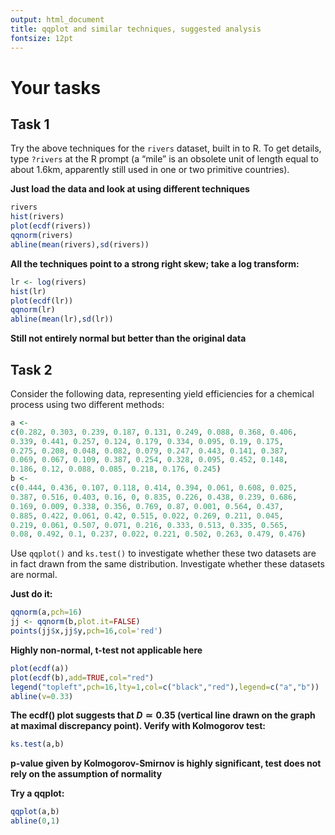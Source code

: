 ```yaml
---
output: html_document
title: qqplot and similar techniques, suggested analysis
fontsize: 12pt
---
```



# Your tasks

## Task 1

Try the above techniques for the `rivers` dataset, built in to R.  To
get details, type `?rivers` at the R prompt (a "mile" is an obsolete
unit of length equal to about 1.6km, apparently still used in one or
two primitive countries).

**Just load the data and look at using different techniques**

```r
rivers
hist(rivers)
plot(ecdf(rivers))
qqnorm(rivers)
abline(mean(rivers),sd(rivers))
```


**All the techniques point to a strong right skew; take a log transform:**

```r
lr <- log(rivers)
hist(lr)
plot(ecdf(lr))
qqnorm(lr)
abline(mean(lr),sd(lr))
```

**Still not entirely normal but better than the original data**

## Task 2

Consider the following data, representing yield efficiencies for a
chemical process using two different methods:

```r
a <-
c(0.282, 0.303, 0.239, 0.187, 0.131, 0.249, 0.088, 0.368, 0.406, 
0.339, 0.441, 0.257, 0.124, 0.179, 0.334, 0.095, 0.19, 0.175, 
0.275, 0.208, 0.048, 0.082, 0.079, 0.247, 0.443, 0.141, 0.387, 
0.069, 0.067, 0.109, 0.387, 0.254, 0.328, 0.095, 0.452, 0.148, 
0.186, 0.12, 0.088, 0.085, 0.218, 0.176, 0.245)
b <-
c(0.444, 0.436, 0.107, 0.118, 0.414, 0.394, 0.061, 0.608, 0.025, 
0.387, 0.516, 0.403, 0.16, 0, 0.835, 0.226, 0.438, 0.239, 0.686, 
0.169, 0.009, 0.338, 0.356, 0.769, 0.87, 0.001, 0.564, 0.437, 
0.885, 0.422, 0.061, 0.42, 0.515, 0.022, 0.269, 0.211, 0.045, 
0.219, 0.061, 0.507, 0.071, 0.216, 0.333, 0.513, 0.335, 0.565, 
0.08, 0.492, 0.1, 0.237, 0.022, 0.221, 0.502, 0.263, 0.479, 0.476)
```

Use `qqplot()` and `ks.test()` to investigate whether these two
datasets are in fact drawn from the same distribution.  Investigate
whether these datasets are normal.

**Just do it:**


```r
qqnorm(a,pch=16)
jj <- qqnorm(b,plot.it=FALSE)
points(jj$x,jj$y,pch=16,col='red')
```

**Highly non-normal, t-test not applicable here**

```r
plot(ecdf(a))
plot(ecdf(b),add=TRUE,col="red")
legend("topleft",pch=16,lty=1,col=c("black","red"),legend=c("a","b"))
abline(v=0.33)
```

**The ecdf() plot suggests that $D\simeq 0.35$ (vertical line drawn on
 the graph at maximal discrepancy point).  Verify with Kolmogorov
 test:**

```r
ks.test(a,b)
```

**p-value given by Kolmogorov-Smirnov is highly significant, test does
  not rely on the assumption of normality**

**Try a qqplot:**

```r
qqplot(a,b)
abline(0,1)
```
